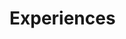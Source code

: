 
<Meta title="Components|Experiences" component={Experiences} />

# Experiences

<Preview>
  <Story name="default">
    <Experiences
      experiences={[
        {
          companyLink: {
            url: text("companyLink", "#"),
          },
          companyName: text("companyName", "Name"),
          location: text("location", "Location"),
          jobTitle: text("jobTitle", "Job Title"),
          startDate: new Date(date("startDate", new Date())),
          present: boolean("present", false),
          endDate: new Date(date("endDate", new Date())),
          contractType: text("contractType", "Contract Type"),
          lede: [
            {
              type: Elements.paragraph,
              text: text("lede", "Lede"),
              spans: [],
            },
          ],
        },
      ]}
    />
  </Story>
</Preview>
